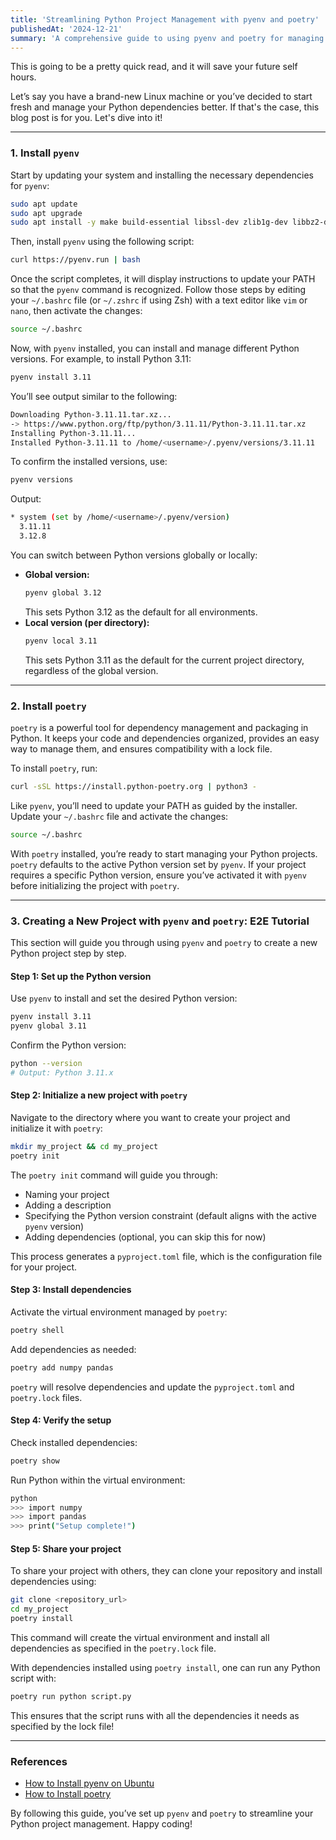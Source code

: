 ```yaml
---
title: 'Streamlining Python Project Management with pyenv and poetry'
publishedAt: '2024-12-21'
summary: 'A comprehensive guide to using pyenv and poetry for managing Python environments and dependencies. This post includes a step-by-step tutorial to set up and configure a new Python project efficiently.'
---
```


This is going to be a pretty quick read, and it will save your future self hours.

Let’s say you have a brand-new Linux machine or you’ve decided to start fresh and manage your Python dependencies better. If that's the case, this blog post is for you. Let's dive into it!

---

### 1. Install `pyenv`

Start by updating your system and installing the necessary dependencies for `pyenv`:

```bash
sudo apt update
sudo apt upgrade
sudo apt install -y make build-essential libssl-dev zlib1g-dev libbz2-dev libreadline-dev libsqlite3-dev wget curl llvm libncursesw5-dev xz-utils tk-dev libxml2-dev libxmlsec1-dev libffi-dev liblzma-dev
```

Then, install `pyenv` using the following script:

```bash
curl https://pyenv.run | bash
```

Once the script completes, it will display instructions to update your PATH so that the `pyenv` command is recognized. Follow those steps by editing your `~/.bashrc` file (or `~/.zshrc` if using Zsh) with a text editor like `vim` or `nano`, then activate the changes:

```bash
source ~/.bashrc
```

Now, with `pyenv` installed, you can install and manage different Python versions. For example, to install Python 3.11:

```bash
pyenv install 3.11
```

You’ll see output similar to the following:

```bash
Downloading Python-3.11.11.tar.xz...
-> https://www.python.org/ftp/python/3.11.11/Python-3.11.11.tar.xz
Installing Python-3.11.11...
Installed Python-3.11.11 to /home/<username>/.pyenv/versions/3.11.11
```

To confirm the installed versions, use:

```bash
pyenv versions
```

Output:

```bash
* system (set by /home/<username>/.pyenv/version)
  3.11.11
  3.12.8
```

You can switch between Python versions globally or locally:

- **Global version:**
  ```bash
  pyenv global 3.12
  ```
  This sets Python 3.12 as the default for all environments.
- **Local version (per directory):**
  ```bash
  pyenv local 3.11
  ```
  This sets Python 3.11 as the default for the current project directory, regardless of the global version.

---

### 2. Install `poetry`

`poetry` is a powerful tool for dependency management and packaging in Python. It keeps your code and dependencies organized, provides an easy way to manage them, and ensures compatibility with a lock file.

To install `poetry`, run:

```bash
curl -sSL https://install.python-poetry.org | python3 -
```

Like `pyenv`, you’ll need to update your PATH as guided by the installer. Update your `~/.bashrc` file and activate the changes:

```bash
source ~/.bashrc
```

With `poetry` installed, you’re ready to start managing your Python projects. `poetry` defaults to the active Python version set by `pyenv`. If your project requires a specific Python version, ensure you’ve activated it with `pyenv` before initializing the project with `poetry`.

---

### 3. Creating a New Project with `pyenv` and `poetry`: E2E Tutorial

This section will guide you through using `pyenv` and `poetry` to create a new Python project step by step.

#### Step 1: Set up the Python version

Use `pyenv` to install and set the desired Python version:

```bash
pyenv install 3.11
pyenv global 3.11
```

Confirm the Python version:

```bash
python --version
# Output: Python 3.11.x
```

#### Step 2: Initialize a new project with `poetry`

Navigate to the directory where you want to create your project and initialize it with `poetry`:

```bash
mkdir my_project && cd my_project
poetry init
```

The `poetry init` command will guide you through:

- Naming your project
- Adding a description
- Specifying the Python version constraint (default aligns with the active `pyenv` version)
- Adding dependencies (optional, you can skip this for now)

This process generates a `pyproject.toml` file, which is the configuration file for your project.

#### Step 3: Install dependencies

Activate the virtual environment managed by `poetry`:

```bash
poetry shell
```

Add dependencies as needed:

```bash
poetry add numpy pandas
```

`poetry` will resolve dependencies and update the `pyproject.toml` and `poetry.lock` files.

#### Step 4: Verify the setup

Check installed dependencies:

```bash
poetry show
```

Run Python within the virtual environment:

```bash
python
>>> import numpy
>>> import pandas
>>> print("Setup complete!")
```

#### Step 5: Share your project

To share your project with others, they can clone your repository and install dependencies using:

```bash
git clone <repository_url>
cd my_project
poetry install
```

This command will create the virtual environment and install all dependencies as specified in the `poetry.lock` file.

With dependencies installed using `poetry install`, one can run any Python script with:

```bash
poetry run python script.py
```

This ensures that the script runs with all the dependencies it needs as specified by the lock file!

---

### References

- [How to Install pyenv on Ubuntu](https://medium.com/@aashari/easy-to-follow-guide-of-how-to-install-pyenv-on-ubuntu-a3730af8d7f0)
- [How to Install poetry](https://python-poetry.org/docs/#installing-with-the-official-installer)

By following this guide, you’ve set up `pyenv` and `poetry` to streamline your Python project management. Happy coding!
